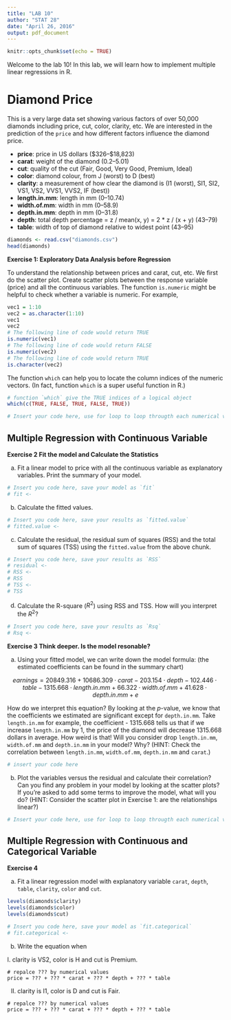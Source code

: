 ```yaml
---
title: "LAB 10"
author: "STAT 28"
date: "April 26, 2016"
output: pdf_document
---
```


```r
knitr::opts_chunk$set(echo = TRUE)
```

Welcome to the lab 10! In this lab, we will learn how to implement multiple linear regressions in R. 

# Diamond Price

This is a very large data set showing various factors of over 50,000 diamonds including price, cut, color, clarity, etc. We are interested in the prediction of the `price` and how different factors influence the diamond price.

- **price**: price in US dollars ($326–$18,823) 
- **carat**: weight of the diamond (0.2–5.01) 
- **cut**: quality of the cut (Fair, Good, Very Good, Premium, Ideal) 
- **color**: diamond colour, from J (worst) to D (best) 
- **clarity**: a measurement of how clear the diamond is (I1 (worst), SI1, SI2, VS1, VS2, VVS1, VVS2, IF (best)) 
- **length.in.mm**: length in mm (0–10.74) 
- **width.of.mm**: width in mm (0–58.9) 
- **depth.in.mm**: depth in mm (0–31.8) 
- **depth**: total depth percentage = z / mean(x, y) = 2 * z / (x + y) (43–79) 
- **table**: width of top of diamond relative to widest point (43–95)

```r
diamonds <- read.csv("diamonds.csv")
head(diamonds)
```

**Exercise 1: Exploratory Data Analysis before Regression**

To understand the relationship between prices and carat, cut, etc. We first do the scatter plot. Create scatter plots between the response variable (price) and all the continuous variables. The function `is.numeric` might be helpful to check whether a variable is numeric. For example,

```r
vec1 = 1:10
vec2 = as.character(1:10)
vec1
vec2
# The following line of code would return TRUE
is.numeric(vec1)
# The following line of code would return FALSE
is.numeric(vec2)
# The following line of code would return TRUE
is.character(vec2)
```

The function `which` can help you to locate the column indices of the numeric vectors. (In fact, function `which` is a super useful function in R.)

```r
# function `which` give the TRUE indices of a logical object
which(c(TRUE, FALSE, TRUE, FALSE, TRUE))
```

```r
# Insert your code here, use for loop to loop througth each numerical variable

```

## Multiple Regression with Continuous Variable

**Exercise 2 Fit the model and Calculate the Statistics** 

(a) Fit a linear model to price with all the continuous variable as explanatory variables. Print the summary of your model. 

```r
# Insert you code here, save your model as `fit`
# fit <- 

```

(b) Calculate the fitted values.

```r
# Insert you code here, save your results as `fitted.value`
# fitted.value <- 

```

(c) Calculate the residual, the residual sum of squares (RSS) and the total sum of squares (TSS) using the `fitted.value` from the above chunk.

```r
# Insert you code here, save your results as `RSS`
# residual <- 
# RSS <- 
# RSS
# TSS <- 
# TSS

```

(d) Calculate the R-square ($R^2$) using RSS and TSS. How will you interpret the $R^2$?

```r
# Insert you code here, save your results as `Rsq`
# Rsq <- 


```

**Exercise 3 Think deeper. Is the model resonable?**

(a) Using your fitted model, we can write down the model formula: (the estimated coefficients can be found in the summary chart)

$$earnings = 20849.316 + 10686.309 \cdot carat -203.154 \cdot depth - 102.446 \cdot table - 1315.668 \cdot length.in.mm + 66.322 \cdot width.of.mm + 41.628 \cdot depth.in.mm + e$$

How do we interpret this equation? By looking at the $p$-value, we know that the coefficients we estimated are significant except for `depth.in.mm`. Take `length.in.mm` for example, the coefficient - 1315.668 tells us that if we increase `length.in.mm` by 1, the price of the diamond will decrease 1315.668 dollars in average. How weird is that! Will you consider drop `length.in.mm`, `width.of.mm` and `depth.in.mm` in your model? Why? (HINT: Check the correlation between `length.in.mm`, `width.of.mm`,  `depth.in.mm` and `carat`.)

```r
# insert your code here


```

(b) Plot the variables versus the residual and calculate their correlation? Can you find any problem in your model by looking at the scatter plots? If you're asked to add some terms to improve the model, what will you do? (HINT: Consider the scatter plot in Exercise 1: are the relationships linear?)

```r
# Insert your code here, use for loop to loop througth each numerical variable


```

## Multiple Regression with Continuous and Categorical Variable

**Exercise 4**

(a) Fit a linear regression model with explanatory variable `carat`, `depth`, `table`, `clarity`, `color` and `cut`.

```r
levels(diamonds$clarity)
levels(diamonds$color)
levels(diamonds$cut)
```


```r
# Insert you code here, save your model as `fit.categorical`
# fit.categorical <- 


```

(b) Write the equation when 

I. clarity is VS2, color is H and cut is Premium.

```{}
# repalce ??? by numerical values
price = ??? + ??? * carat + ??? * depth + ??? * table
```

II. clarity is I1, color is D and cut is Fair.

```{}
# repalce ??? by numerical values
price = ??? + ??? * carat + ??? * depth + ??? * table
```


